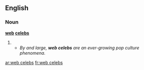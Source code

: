 ==English==

===Noun===
'''[[web]] [[celeb]]s'''

# {{plural of|web celeb}}
#* ''By and large, '''web celebs''' are an ever-growing pop culture phenomena.''

[[ar:web celebs]]
[[fr:web celebs]]
